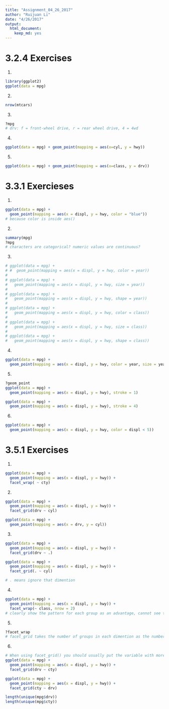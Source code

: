 ```yaml
---
title: "Assignment_04_26_2017"
author: "Ruijuan Li"
date: "4/26/2017"
output: 
  html_document: 
    keep_md: yes
---
```


# 3.2.4 Exercises
1)  
```r
library(ggplot2)
ggplot(data = mpg)
```

2) 
```r
nrow(mtcars)
```

3) 
```r
?mpg
# drv: f = front-wheel drive, r = rear wheel drive, 4 = 4wd
```

4) 
```r
ggplot(data = mpg) + geom_point(mapping = aes(x=cyl, y = hwy))
```

5) 
```r
ggplot(data = mpg) + geom_point(mapping = aes(x=class, y = drv))
```

# 3.3.1 Exercieses
1) 
```r
ggplot(data = mpg) + 
  geom_point(mapping = aes(x = displ, y = hwy, color = "blue")) 
# because color is inside aes()
```

2) 
```r
summary(mpg)
?mpg
# characters are categorical? numeric values are continuous? 
```

3) 
```r
# ggplot(data = mpg) + 
# #  geom_point(mapping = aes(x = displ, y = hwy, color = year)) 
# 
# ggplot(data = mpg) + 
#   geom_point(mapping = aes(x = displ, y = hwy, size = year))
# 
# ggplot(data = mpg) + 
#   geom_point(mapping = aes(x = displ, y = hwy, shape = year))
# 
# ggplot(data = mpg) + 
#   geom_point(mapping = aes(x = displ, y = hwy, color = class)) 
# 
# ggplot(data = mpg) + 
#   geom_point(mapping = aes(x = displ, y = hwy, size = class))
# 
# ggplot(data = mpg) + 
#   geom_point(mapping = aes(x = displ, y = hwy, shape = class)) 
```

4) 
```r
ggplot(data = mpg) + 
  geom_point(mapping = aes(x = displ, y = hwy, color = year, size = year)) 
```

5)  
```r
?geom_point
ggplot(data = mpg) + 
  geom_point(mapping = aes(x = displ, y = hwy), stroke = 1)

ggplot(data = mpg) + 
  geom_point(mapping = aes(x = displ, y = hwy), stroke = 4)
```

6) 
```r
ggplot(data = mpg) + 
  geom_point(mapping = aes(x = displ, y = hwy, color = displ < 5))
```

# 3.5.1 Exercises 
1) 
```r
ggplot(data = mpg) + 
  geom_point(mapping = aes(x = displ, y = hwy)) + 
  facet_wrap( ~ cty) 
```

2) 
```r
ggplot(data = mpg) + 
  geom_point(mapping = aes(x = displ, y = hwy)) + 
  facet_grid(drv ~ cyl) 

ggplot(data = mpg) + 
  geom_point(mapping = aes(x = drv, y = cyl)) 
```

3) 
```r
ggplot(data = mpg) + 
  geom_point(mapping = aes(x = displ, y = hwy)) +
  facet_grid(drv ~ .)

ggplot(data = mpg) + 
  geom_point(mapping = aes(x = displ, y = hwy)) +
  facet_grid(. ~ cyl)

# . means ignore that dimention 
```

4) 
```r
ggplot(data = mpg) + 
  geom_point(mapping = aes(x = displ, y = hwy)) + 
  facet_wrap(~ class, nrow = 2)
# clearly show the pattern for each group as an advantage, cannot see the whole picture as an disadvantage  
```

5) 
```r
?facet_wrap
# facet_grid takes the number of groups in each dimention as the number of colomn and rows 
```

6) 
```r
# When using facet_grid() you should usually put the variable with more unique levels in the columns. Why? 
ggplot(data = mpg) + 
  geom_point(mapping = aes(x = displ, y = hwy)) +
  facet_grid(drv ~ cty)

ggplot(data = mpg) + 
  geom_point(mapping = aes(x = displ, y = hwy)) +
  facet_grid(cty ~ drv)

length(unique(mpg$drv))
length(unique(mpg$cty)) 
```







